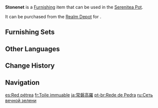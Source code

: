 {{Furnishing Infobox
|id             = 372322
|image          = Item Stonenet.png
|category       = Landform
|subcategory    = Tree
|quality        = 3
|adeptal_energy = 20
|load           = 100
|reduced_load   = 100
|description    = A tall arbor whose leaves glimmer evergreen under the midday sun. The distribution of the leaves is most unique, seeming like two groups of open nets. It is said that many years ago, when the [[Raiden Shogun]] strode across the land destroying all manner of wicked creatures, even the thunder that arced off her from time to time was enough to utterly destroy evil. The samurai held in reserve would often rest under such trees, and these "leafy nets" would block all manner of leftover chunks and giblets for them.
|mention        = Raiden Shogun
|source1        = [[Realm Depot]]
}}
'''Stonenet''' is a [[Furnishing]] item that can be used in the [[Serenitea Pot]].

It can be purchased from the [[Realm Depot]] for {{Item|Realm Currency|30|x=80}}.

==Furnishing Sets==
{{Craft Usage|type=Furnishing Set}}

==Other Languages==
{{Other Languages
|en      = Stonenet
|zhs     = 常磐高罗
|zhs_rm  = Chángpán Gāoluō
|zht     = 常磐高羅
|zht_rm  = Chángpán Gāoluō
|zh_tl   = Evergreen High Net{{Sino|zh|ja}}
|ja      = 常磐高羅
|ja_rm   = Tokiwa Koura{{Assumed}}
|ja_tl   = Evergreen High Net
|ja_note = While {{ja|{{wt|常磐||Japanese}}|rm=tokiwa}} literally means "unchanging rock," based on the Chinese and Japanese descriptions of the furnishing, it actually refers to the traditional Japanese color, {{ja|常磐色|tokiwa-iro|tl=evergreen,}} which uses ''{{w|ateji}}'' for {{ja|常葉|rm=tokiwa|lit=unchanging leaf.}}
|ko      = {{tt|상반고라|常磐高羅}}
|ko_tl   = Evergreen High Net{{Sino|ko|ja}}
|es      = Red pétrea
|es_tl   = Stony Net
|fr      = Toile immuable
|fr_tl   = Unchanging Net
|ru      = Сеть вечной зелени
|ru_tl   = Evergreen Net
|th      = ร่มเงาแห่งแมกไม้อันชอุ่ม
|th_rm   = 
|th_tl   = 
|vi      = Lưới Đá
|vi_tl   = Stonenet
|de      = Steinnetz
|de_tl   = Stonenet
|id      = Jaring Sekokoh Batu
|id_tl   = Rock-Solid Net
|pt      = Rede de Pedra
|pt_tl   = Stonenet
|tr      = Ağlı Ağaç
|tr_tl   = 
|it      = Reti di foglie
|it_tl   = 
}}

==Change History==
{{Change History|2.2}}

==Navigation==
{{Furnishing Navbox|exterior}}

[[es:Red pétrea]]
[[fr:Toile immuable]]
[[ja:常磐高羅]]
[[pt-br:Rede de Pedra]]
[[ru:Сеть вечной зелени]]